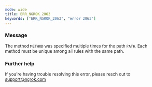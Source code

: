 ```yaml
---
mode: wide
title: ERR_NGROK_2063
keywords: ["ERR_NGROK_2063", "error 2063"]
---
```



### Message

The method `METHOD` was specified multiple times for the path `PATH`. Each method must be unique among all rules with the same path.

<ErrorDetails />

### Further help

If you're having trouble resolving this error, please reach out to [support@ngrok.com](mailto:support@ngrok.com?subject=Help%20with%20ERR_NGROK_2063)
